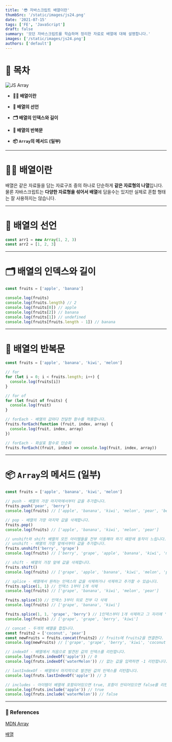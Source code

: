 ```yaml
---
title: '😎 자바스크립트 배열이란'
thumbSrc: '/static/images/js24.png'
date: '2021-07-15'
tags: ['FE', 'JavaScript']
draft: false
summary: '모던 자바스크립트를 학습하며 정리한 자료로 배열에 대해 설명합니다.'
images: ['/static/images/js24.png']
authors: ['default']
---
```


# 📌 목차

![JS Array](/static/images/js24.png)

- **💁🏻 배열이란**

- **📢 배열의 선언**

- **🗂️ 배열의 인덱스와 길이**

- **🔄 배열의 반복문**

- **📦 `Array`의 메서드 (일부)**

---

# 💁🏻 배열이란

배열은 같은 자료들을 담는 자료구조 중의 하나로 단순하게 **같은 자료형의 나열**입니다. 물론 자바스크립트는 **다양한 자료형을 섞어서 배열**에 담을수는 있지만 실제로 혼합 형태는 잘 사용하지는 않습니다.

---

# 📢 배열의 선언

```javascript
const arr1 = new Array(1, 2, 3)
const arr2 = [1, 2, 3]
```

---

# 🗂️ 배열의 인덱스와 길이

```javascript
const fruits = ['apple', 'banana']

console.log(fruits)
console.log(fruits.length) // 2
console.log(fruits[0]) // apple
console.log(fruits[2]) // banana
console.log(fruits[1]) // undefined
console.log(fruits[fruits.length - 1]) // banana
```

---

# 🔄 배열의 반복문

```javascript
const fruits = ['apple', 'banana', 'kiwi', 'melon']

// for
for (let i = 0; i < fruits.length; i++) {
  console.log(fruits[i])
}

// for of
for (let fruit of fruits) {
  console.log(fruit)
}

// forEach - 배열의 값마다 전달한 함수를 적용합니다.
fruits.forEach(function (fruit, index, array) {
  console.log(fruit, index, array)
})

// forEach - 화살표 함수로 단순화
fruits.forEach((fruit, index) => console.log(fruit, index, array))
```

---

# 📦 `Array`의 메서드 (일부)

```javascript
const fruits = ['apple', 'banana', 'kiwi', 'melon']

// push - 배열의 가장 마지막에서부터 값을 추가합니다.
fruits.push('pear', 'berry')
console.log(fruits) // ['apple', 'banana', 'kiwi', 'melon', 'pear', 'berry']

// pop - 배열의 가장 마지막 값을 삭제합니다.
fruits.pop()
console.log(fruits) // ['apple', 'banana', 'kiwi', 'melon', 'pear']

// unshift와 shift 배열의 모든 아이템들을 전부 이동해야 하기 때문에 동작이 느립니다.
// unshift - 배열의 가장 앞에서부터 값을 추가합니다.
fruits.unshift('berry', 'grape')
console.log(fruits) // ['berry', 'grape', 'apple', 'banana', 'kiwi', 'melon', 'pear']

// shift - 배열의 가장 앞에 값을 삭제합니다.
fruits.shift()
console.log(fruits) // ['grape', 'apple', 'banana', 'kiwi', 'melon', 'pear']

// splice - 배열에서 원하는 인덱스의 값을 삭제하거나 삭제하고 추가할 수 있습니다.
fruits.splice(1, 1) // 인덱스 1부터 1개 삭제
console.log(fruits) // ['grape', 'banana', 'kiwi', 'melon', 'pear']

fruits.splice(3) // 인덱스 3부터 뒤로 전부 다 삭제
console.log(fruits) // ['grape', 'banana', 'kiwi']

fruits.splice(1, 1, 'grape', 'berry') // 1인덱스부터 1개 삭제하고 그 자리에 'grape', 'berry' 추가
console.log(fruits) // ['grape', 'grape', 'berry', 'kiwi']

// concat - 두개의 배열을 합칩니다.
const fruits2 = ['coconut', 'pear']
const newFruits = fruits.concat(fruits2) // fruits에 fruits2을 연결한다.
console.log(newFruits) // ['grape', 'grape', 'berry', 'kiwi', 'coconut', 'pear']

// indexOf - 배열에서 처음으로 발견된 값의 인덱스를 리턴합니다.
console.log(fruts.indexOf('apple')) // 0
console.log(fruts.indexOf('waterMelon')) // 없는 값을 입력하면 -1 리턴합니다.

// lastIndexOf - 배열에서 마지막으로 발견된 값의 인덱스를 리턴합니다.
console.log(fruts.lastIndexOf('apple')) // 3

// includes - 아이템이 배열에 포함되어있으면 true, 포함이 안되어있으면 false를 리턴합니다.
console.log(fruts.include('apple')) // true
console.log(fruts.include('waterMelon')) // false
```

---

### 🔗 References

[MDN Array](https://developer.mozilla.org/ko/docs/Web/JavaScript/Reference/Global_Objects/Array)

[배열](https://ko.javascript.info/array)
